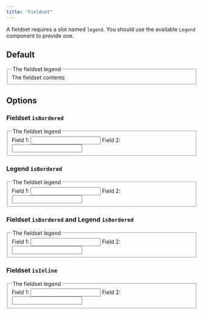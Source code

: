 ```yaml
---
title: "Fieldset"
---
```



A fieldset requires a slot named <code>legend</code>. You should use the available <code>Legend</code> component to provide one.

## Default

<Fieldset>
  <Legend slot="legend">The fieldset legend</Legend>
  The fieldset contents
</Fieldset>

## Options

### Fieldset <code>isBordered</code>

<Fieldset isBordered>
  <Legend slot="legend">The fieldset legend</Legend>
  <label for="option-fieldset-bordered1">Field 1:</label>
  <input id="option-fieldset-bordered1" type="text" />
  <label for="option-fieldset-bordered2">Field 2:</label>
  <input id="option-fieldset-bordered2" type="text" />
</Fieldset>

### Legend <code>isBordered</code>

<Fieldset>
  <Legend isBordered slot="legend">The fieldset legend</Legend>
  <label for="option-legend-bordered1">Field 1:</label>
  <input id="option-legend-bordered1" type="text" />
  <label for="option-legend-bordered2">Field 2:</label>
  <input id="option-legend-bordered2" type="text" />
</Fieldset>

### Fieldset <code>isBordered</code> and Legend <code>isBordered</code>

<Fieldset isBordered>
  <Legend isBordered slot="legend">The fieldset legend</Legend>
  <label for="option-fieldset-legend-bordered1">Field 1:</label>
  <input id="option-fieldset-legend-bordered1" type="text" />
  <label for="option-fieldset-legend-bordered2">Field 2:</label>
  <input id="option-fieldset-legend-bordered2" type="text" />
</Fieldset>

### Fieldset <code>isInline</code>

<Fieldset gap="md" isInline>
  <Legend slot="legend">The fieldset legend</Legend>
  <label for="option-fieldset-bordered1">Field 1:</label>
  <input id="option-fieldset-bordered1" type="text" />
  <label for="option-fieldset-bordered2">Field 2:</label>
  <input id="option-fieldset-bordered2" type="text" />
</Fieldset>
